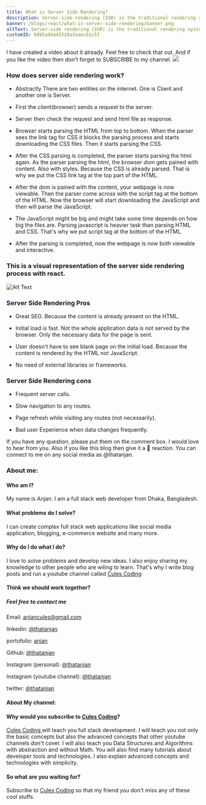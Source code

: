 ```yaml
---
title: What is Server Side Rendering?
description: Server-side rendering (SSR) is the traditional rendering system. Here the server serves the static HTML, CSS, JavaScript and other static assets. The content of the webpage is rendered by HTML itself.
banner: /blogs/react/what-is-server-side-rendering/banner.png
altText: Server-side rendering (SSR) is the traditional rendering system. Here the server serves the static HTML, CSS, JavaScript and other static assets. The content of the webpage is rendered by HTML itself.
customID: 60b5a9da43528a3aaec61c5f
---
```


I have created a video about it already. Feel free to check that out. And if you like the video then don't forget to SUBSCRIBE to my channel.
[![](http://img.youtube.com/vi/LuG1KNowti4/0.jpg)](http://www.youtube.com/watch?v=LuG1KNowti4 "")

### How does server side rendering work?

- Abstractly There are two entities on the internet. One is Client and another one is Server.

- First the client(browser) sends a request to the server.

- Server then check the request and send html file as response.

- Browser starts parsing the HTML from top to bottom. When the parser sees the link tag for CSS it blocks the parsing process and starts downloading the CSS files. Then it starts parsing the CSS.

- After the CSS parsing is completed, the parser starts parsing the html again. As the parser parsing the html, the browser dom gets pained with content. Also with styles. Because the CSS is already parsed. That is why we put the CSS link tag at the top part of the HTML.

- After the dom is pained with the content, your webpage is now viewable. Then the parser come across with the script tag at the bottom of the HTML. Now the browser will start downloading the JavaScript and then will parse the JavaScript.

- The JavaScript might be big and might take some time depends on how big the files are. Parsing javascript is heavier task than parsing HTML and CSS. That's why we put script tag at the bottom of the HTML.

- After the parsing is completed, now the webpage is now both viewable and interactive.

### This is a visual representation of the server side rendering process with react.
![Alt Text](https://dev-to-uploads.s3.amazonaws.com/uploads/articles/k48w5ip0hsughbloc3ji.png)

### Server Side Rendering Pros

- Great SEO. Because the content is already present on the HTML.

- Initial load is fast. Not the whole application data is not served by the browser. Only the necessary data for the page is sent.

- User doesn't have to see blank page on the initial load. Because the content is rendered by the HTML not JavaScript.

- No need of external libraries or frameworks.

### Server Side Rendering cons

- Frequent server calls.

- Slow navigation to any routes.

- Page refresh while visiting any routes (not necessarily).

- Bad user Experience when data changes frequently.

If you have any question, please put them on the comment box. I would love to hear from you. Also if you like this blog then give it a 💖 reaction.  You can connect to me on any social media as @thatanjan.

### About me:

#### Who am I?

My name is Anjan. I am a full stack web developer from Dhaka, Bangladesh.

#### What problems do I solve?

I can create complex full stack web applications like social media application, blogging, e-commerce website and many more.

#### Why do I do what I do?

I love to solve problems and develop new ideas. I also enjoy sharing my knowledge to other people who are wiling to learn. That's why I write blog posts and run a youtube channel called [Cules Coding](https://www.youtube.com/channel/UCBaGowNYTUsm3IDaHbLRMYw?sub_confirmation=1)

#### Think we should work together?

##### Feel free to contact me

Email: anjancules@gmail.com

linkedin: [@thatanjan](https://linkedin.com/in/thatanjan/)

portofolio: [anjan](https://anjan.vercel.app/)

Github: [@thatanjan](https://github.com/thatAnjan/)

Instagram (personal): [@thatanjan](https://instagram.com/thatAnjan/)

Instagram (youtube channel): [@thatanjan](https://instagram.com/cules_coding/)

twitter: [@thatanjan](https://twitter.com/thatAnjan)

#### About My channel:

#### Why would you subscribe to [Cules Coding](https://www.youtube.com/channel/UCBaGowNYTUsm3IDaHbLRMYw?sub_confirmation=1)?

[ Cules Coding ](https://www.youtube.com/channel/UCBaGowNYTUsm3IDaHbLRMYw?sub_confirmation=1) will teach you full stack development. I will teach you not only the basic concepts but also the advanced concepts that other youtube channels don't cover. I will also teach you Data Structures and Algorithms with abstraction and without Math. You will also find many tutorials about developer tools and technologies. I also explain advanced concepts and technologies with simplicity.

#### So what are you waiting for?

Subscribe to [Cules Coding](https://www.youtube.com/channel/UCBaGowNYTUsm3IDaHbLRMYw?sub_confirmation=1)
so that my friend you don't miss any of these cool stuffs.


